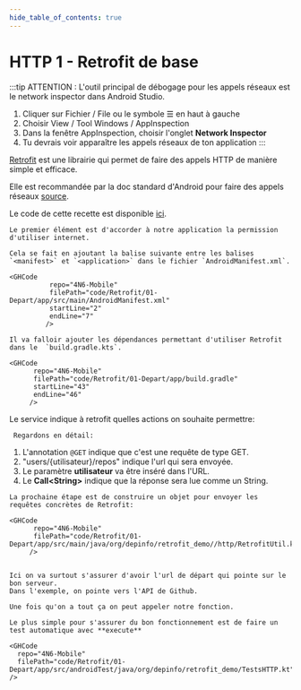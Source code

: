 ```yaml
---
hide_table_of_contents: true
---
```


# HTTP 1 - Retrofit de base

:::tip
ATTENTION : L'outil principal de débogage pour les appels réseaux est le network inspector dans Android Studio.
1. Cliquer sur Fichier / File ou le symbole  ☰ en haut à gauche
2. Choisir View / Tool Windows / AppInspection
3. Dans la fenêtre AppInspection, choisir l'onglet **Network Inspector**
4. Tu devrais voir apparaître les appels réseaux de ton application
:::

[Retrofit](https://square.github.io/retrofit/) est une librairie qui permet de faire des appels HTTP de manière simple et efficace.

Elle est recommandée par la doc standard d'Android pour faire des appels réseaux [source](https://developer.android.com/codelabs/basic-android-kotlin-compose-getting-data-internet?hl=fr#0).

Le code de cette recette est disponible [ici](https://github.com/departement-info-cem/4N6-Mobile/tree/main/code/Retrofit/01-Depart/).

<Tabs queryString="recette-string">
  <TabItem value="AndroidManifest.xml" label="AndroidManifest.xml">

    Le premier élément est d'accorder à notre application la permission d'utiliser internet.

    Cela se fait en ajoutant la balise suivante entre les balises `<manifest>` et `<application>` dans le fichier `AndroidManifest.xml`.

    <GHCode
              repo="4N6-Mobile"
              filePath="code/Retrofit/01-Depart/app/src/main/AndroidManifest.xml"
              startLine="2"
              endLine="7"
             />

  </TabItem>
  <TabItem value="build.gradle" label="build.gradle">

    Il va falloir ajouter les dépendances permettant d'utiliser Retrofit dans le  `build.gradle.kts`.

    <GHCode
          repo="4N6-Mobile"
          filePath="code/Retrofit/01-Depart/app/build.gradle"
          startLine="43"
          endLine="46"
         />

  </TabItem>
  <TabItem value="Service.kt" label="Service.kt">
    Le service indique à retrofit quelles actions on souhaite permettre:
    <GHCode
      repo="4N6-Mobile"
      filePath="code/Retrofit/01-Depart/app/src/main/java/org/depinfo/retrofit_demo/http/Service.kt"
     />

     Regardons en détail:

1. L'annotation `@GET` indique que c'est une requête de type GET.
2. "users/\{utilisateur\}/repos" indique l'url qui sera envoyée.
3. Le paramètre **utilisateur** va être inséré dans l'URL.
4. Le **Call\<String\>** indique que la réponse sera lue comme un String.

  </TabItem>
  <TabItem value="RetrofitUtil.kt" label="RetrofitUtil.kt">

    La prochaine étape est de construire un objet pour envoyer les requêtes concrètes de Retrofit:

    <GHCode
          repo="4N6-Mobile"
          filePath="code/Retrofit/01-Depart/app/src/main/java/org/depinfo/retrofit_demo//http/RetrofitUtil.kt"
         />


    Ici on va surtout s'assurer d'avoir l'url de départ qui pointe sur le bon serveur.
    Dans l'exemple, on pointe vers l'API de Github.

  </TabItem>
  <TabItem value="TestsHTTP.kt" label="TestsHTTP.kt">

    Une fois qu'on a tout ça on peut appeler notre fonction.

    Le plus simple pour s'assurer du bon fonctionnement est de faire un test automatique avec **execute**

    <GHCode
      repo="4N6-Mobile"
      filePath="code/Retrofit/01-Depart/app/src/androidTest/java/org/depinfo/retrofit_demo/TestsHTTP.kt"
    />

  </TabItem>
</Tabs>
